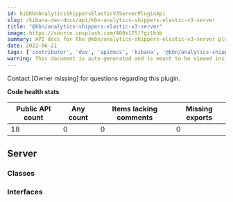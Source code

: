 ```yaml
---
id: kibKbnAnalyticsShippersElasticV3ServerPluginApi
slug: /kibana-dev-docs/api/kbn-analytics-shippers-elastic-v3-server
title: "@kbn/analytics-shippers-elastic-v3-server"
image: https://source.unsplash.com/400x175/?github
summary: API docs for the @kbn/analytics-shippers-elastic-v3-server plugin
date: 2022-06-21
tags: ['contributor', 'dev', 'apidocs', 'kibana', '@kbn/analytics-shippers-elastic-v3-server']
warning: This document is auto-generated and is meant to be viewed inside our experimental, new docs system. Reach out in #docs-engineering for more info.
---
```




Contact [Owner missing] for questions regarding this plugin.

**Code health stats**

| Public API count  | Any count | Items lacking comments | Missing exports |
|-------------------|-----------|------------------------|-----------------|
| 18 | 0 | 0 | 0 |

## Server

### Classes
<DocDefinitionList data={kbnAnalyticsShippersElasticV3ServerObj.server.classes}/>

### Interfaces
<DocDefinitionList data={kbnAnalyticsShippersElasticV3ServerObj.server.interfaces}/>

